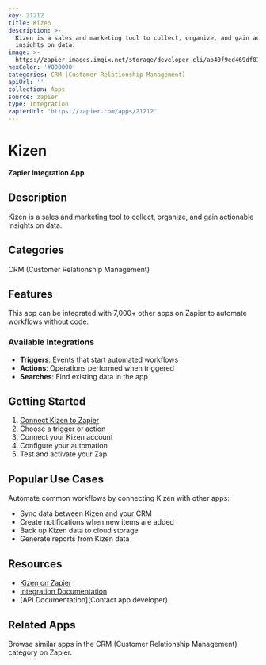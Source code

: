 ```yaml
---
key: 21212
title: Kizen
description: >-
  Kizen is a sales and marketing tool to collect, organize, and gain actionable
  insights on data.
image: >-
  https://zapier-images.imgix.net/storage/developer_cli/ab40f9ed469df81275f73947d32ced8f_2.png?auto=format%2Ccompress&ixlib=python-3.0.0&q=50
hexColor: '#000000'
categories: CRM (Customer Relationship Management)
apiUrl: ''
collection: Apps
source: zapier
type: Integration
zapierUrl: 'https://zapier.com/apps/21212'
---
```

# Kizen

**Zapier Integration App**

## Description

Kizen is a sales and marketing tool to collect, organize, and gain actionable insights on data.

## Categories

CRM (Customer Relationship Management)

## Features

This app can be integrated with 7,000+ other apps on Zapier to automate workflows without code.

### Available Integrations

- **Triggers**: Events that start automated workflows
- **Actions**: Operations performed when triggered
- **Searches**: Find existing data in the app

## Getting Started

1. [Connect Kizen to Zapier](https://zapier.com/apps/21212)
2. Choose a trigger or action
3. Connect your Kizen account
4. Configure your automation
5. Test and activate your Zap

## Popular Use Cases

Automate common workflows by connecting Kizen with other apps:

- Sync data between Kizen and your CRM
- Create notifications when new items are added
- Back up Kizen data to cloud storage
- Generate reports from Kizen data

## Resources

- [Kizen on Zapier](https://zapier.com/apps/21212)
- [Integration Documentation](https://zapier.com/apps/21212/integrations)
- [API Documentation](Contact app developer)

## Related Apps

Browse similar apps in the CRM (Customer Relationship Management) category on Zapier.
